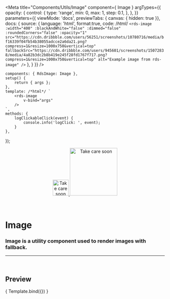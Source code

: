 
<Meta
	title="Components/Utils/Image"
	component={ Image }
	argTypes={{
		opacity: {
			control: {
				type: 'range',
				min: 0,
				max: 1,
				step: 0.1,
			},
		},
	}}
	parameters={{
		viewMode: 'docs',
		previewTabs: { canvas: { hidden: true }},
		docs: {
			source: {
				language: 'html',
				format:true,
				code: /*html*/ 
`<rds-image
	:width="400"
	:blackAndWhite="false"
	:dimmed="false"
	:roundedCorners="false"
	:opacity="1"
	src="https://cdn.dribbble.com/users/56251/screenshots/10780716/media/bf16339f04fb54b38055adcce2a6da21.png?compress=1&resize=1000x750&vertical=top"
	fallbackSrc="https://cdn.dribbble.com/users/945601/screenshots/15072838/media/4a82b3dc2b8b419e245f28fd1767f717.png?compress=1&resize=1000x750&vertical=top"
	alt="Example image from rds-image"
/>`
			},
		}
	}}
/>

	components: { RdsImage: Image },
	setup() {
		return { args };
	},
	template: /*html*/ `
		<rds-image
			v-bind="args"
		/>
	`,
	methods: {
		logClickableClick(event) {
			console.info('logClick: ', event);
		}
	},
});

<div align="center" style={{display: 'flex'}}>
    <a href="https://rahulaher.netlify.app">
        <img src="../../../public/img/logo/glyph-black-colored.svg" alt="Take care soon" width="50" />
        <img src="../../../public/img/logo/word-black-colored.svg" alt="Take care soon" width="150" />
    </a>
</div>

<br />
<br />

# Image

### Image is a utility component used to render images with fallback.
---
<br />

## Preview

<Canvas>
	<Story
		name="Image"
		args={{
			src: 'https://cdn.dribbble.com/users/56251/screenshots/10780716/media/bf16339f04fb54b38055adcce2a6da21.png?compress=1&resize=1000x750&vertical=top',
			fallbackSrc: 'https://cdn.dribbble.com/users/945601/screenshots/15072838/media/4a82b3dc2b8b419e245f28fd1767f717.png?compress=1&resize=1000x750&vertical=top',
			width: 400,
			blackAndWhite: false,
			dimmed: false,
			roundedCorners: false,
			opacity: 1,
			alt: 'Example image from rds-image',
		}}
	>
		{ Template.bind({}) }
	</Story>
</Canvas>

<ArgsTable story="Image" />
